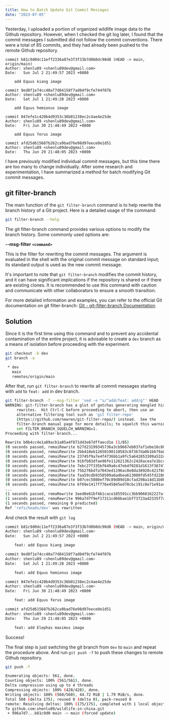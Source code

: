 ```yaml
---
title: How to Batch Update Git Commit Messages
date: "2023-07-05"
---
```


Yesterday, I uploaded a portion of organized wildlife image data to the Github repository.
However, when I checked the git log later, I found that the commit messages I submitted did not follow the commit conventions.
There were a total of 85 commits, and they had already been pushed to the remote Github repository.

```git
commit b81c9d0dc11eff2336a87e3f3f33b7d0b0dc98d8 (HEAD -> main, origin/main)
Author: shenlu89 <shenlu89dev@gmail.com>
Date:   Sun Jul 2 21:49:57 2023 +0800

    add Equus kiang image

commit 9ed8f1e74cc40a77d84158f7ad04f9cfe744f07b
Author: shenlu89 <shenlu89dev@gmail.com>
Date:   Sat Jul 1 21:49:28 2023 +0800

    add Equus hemionus image

commit 047efe1c420b4d9353c36b01238ec2c4ae4e25de
Author: shenlu89 <shenlu89dev@gmail.com>
Date:   Fri Jun 30 21:48:49 2023 +0800

    add Equus ferus image

commit afd25d615687b262ca9bad76e98d97eece0e1d51
Author: shenlu89 <shenlu89dev@gmail.com>
Date:   Thu Jun 29 21:48:05 2023 +0800
```

I have previously modified individual commit messages, but this time there are too many to change individually.
After some research and experimentation, I have summarized a method for batch modifying Git commit messages.

## git filter-branch

The main function of the `git filter-branch` command is to help rewrite the branch history of a Git project.
Here is a detailed usage of the command:

```bash
git filter-branch --help
```

The git filter-branch command provides various options to modify the branch history. Some commonly used options are:

**--msg-filter `<command>`**

This is the filter for rewriting the commit messages.
The argument is evaluated in the shell with the original commit message on standard input;
its standard output is used as the new commit message.

It's important to note that `git filter-branch` modifies the commit history, and it can have significant implications if the repository is shared or if there are existing clones.
It is recommended to use this command with caution and communicate with other collaborators to ensure a smooth transition.

For more detailed information and examples, you can refer to the official Git documentation on git filter-branch: [Git - git-filter-branch Documentation](https://git-scm.com/docs/git-filter-branch).

## Solution

Since it is the first time using this command and to prevent any accidental contamination of the entire project, it is advisable to create a `dev` branch as a means of isolation before proceeding with the experiment.

```bash
git checkout -b dev
git branch -a

 * dev
   main
   remotes/origin/main
```

After that, run `git filter-branch` to rewrite all commit messages starting with `add` to `feat: add` in dev branch.

```bash
git filter-branch -f --msg-filter 'sed -e "s/^add/feat: add/g"' HEAD
WARNING: git-filter-branch has a glut of gotchas generating mangled history
	 rewrites.  Hit Ctrl-C before proceeding to abort, then use an
	 alternative filtering tool such as 'git filter-repo'
	 (https://github.com/newren/git-filter-repo/) instead.  See the
	 filter-branch manual page for more details; to squelch this warning,
	 set FILTER_BRANCH_SQUELCH_WARNING=1.
Proceeding with filter-branch...

Rewrite b0b4cc4e1a89acb1a05a4f871d43e67dffaecd1e (1/85)
(0 seconds passed, remaiRewrite b27d23199345736a3cb9667eb037af1ebe16c88c (2/85)
(0 seconds passed, remaiRewrite 2bb418eb12650190110583c8f367da0b1b679a89 (3/85)
(0 seconds passed, remaiRewrite 23745f9a7e4f4736bb1a9fc5a642853309a532d7 (4/85)
(0 seconds passed, remaiRewrite 916fb83dfae96fe112621362c2428acea7e1bcc6 (5/85)
(0 seconds passed, remaiRewrite 7ebc27f335bf649a6c47eb4f0201d1613f367479 (6/85)
(0 seconds passed, remaiRewrite 75b276bdfa7043ed1196ac8e8da38920c421f688 (7/85)
(0 seconds passed, remaiRewrite faa59cdb9350509a6adbea613008fd545fd2288b (8/85)
(0 seconds passed, remaiRewrite b07cec5080ef70c89d89d18cfad298a14d11b0b7 (9/85)
(0 seconds passed, remaiRewrite 6f69e1417ff76e45845ed70cbc191c0e71e91ac1 (10/85)
...
(1 seconds passed, remaRewrite 3aed0e61bf4b1cace185591cc3bb9068162227af (84/85)
(1 seconds passed, remaRewrite 996a7d7f9ef17311cd66bae1bf73723ad2335f7a (85/85)
(1 seconds passed, remaining 0 predicted)
Ref 'refs/heads/dev' was rewritten
```

And check the result with `git log`

```bash
commit b81c9d0dc11eff2336a87e3f3f33b7d0b0dc98d8 (HEAD -> main, origin/main, dev)
Author: shenlu89 <shenlu89dev@gmail.com>
Date:   Sun Jul 2 21:49:57 2023 +0800

    feat: add Equus kiang image

commit 9ed8f1e74cc40a77d84158f7ad04f9cfe744f07b
Author: shenlu89 <shenlu89dev@gmail.com>
Date:   Sat Jul 1 21:49:28 2023 +0800

    feat: add Equus hemionus image

commit 047efe1c420b4d9353c36b01238ec2c4ae4e25de
Author: shenlu89 <shenlu89dev@gmail.com>
Date:   Fri Jun 30 21:48:49 2023 +0800

    feat: add Equus ferus image

commit afd25d615687b262ca9bad76e98d97eece0e1d51
Author: shenlu89 <shenlu89dev@gmail.com>
Date:   Thu Jun 29 21:48:05 2023 +0800

    feat: add Elephas maximus image
```

Success!

The final step is just switching the git branch from `dev` to `main` and repeat the procedure above.
And run `git push -f` to push these changes to remote Github repository.

```bash
git push -f

Enumerating objects: 561, done.
Counting objects: 100% (561/561), done.
Delta compression using up to 4 threads
Compressing objects: 100% (428/428), done.
Writing objects: 100% (560/560), 44.72 MiB | 1.79 MiB/s, done.
Total 560 (delta 175), reused 0 (delta 0), pack-reused 0
remote: Resolving deltas: 100% (175/175), completed with 1 local object.
To github.com:shenlu89/wildlife-in-china.git
 + 996a7d7...b81c9d0 main -> main (forced update)
```
